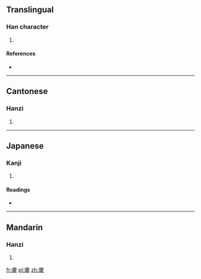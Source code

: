 ==Translingual==

===Han character===
{{Han char|rn=53|rad=广|as=11|sn=14|four=0024<sub>4</sub>|canj=戈中中女 (ILLV)}}

# {{defn|Han|sort=广11}}

====References====
* {{Han ref|kx=0350.030|dkj=09462|dj=0661.050|hdz=20899.010|uh=5ED4|ud=24276|bh=E1BD|bd=57789}}

----

==Cantonese==

===Hanzi===
{{yue-hanzi|jyut=|y=lau4}}

# {{defn|Cantonese|sort=广11}}

----

==Japanese==

===Kanji===
{{ja-kanji|grade=|rs=广11}}

# {{defn|Japanese|sort=广11}}

====Readings====
* {{ja-readings|on=[[ろう]] (rō), [[る]] (ru), [[りゅ]] (ryu)|kun=[[まど]] (mado), [[むね]] (mune), [[のき]] (noki)}}

----

==Mandarin==

===Hanzi===
{{cmn-hanzi|pin=[[lóu]] ([[lou2]])|wg=lou<sup>2</sup>}}

# {{defn|Mandarin|sort=广11}}

[[fr:廔]]
[[pl:廔]]
[[zh:廔]]